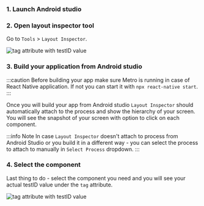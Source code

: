 ### 1. Launch Android studio

### 2. Open layout inspector tool

Go to `Tools` > `Layout Inspector`.

![tag attribute with testID value](../../img/android/layoutInspector.png)

### 3. Build your application from Android studio

:::caution
Before building your app make sure Metro is running in case of React Native application. If not you can start it with `npx react-native start`.
:::

Once you will build your app from Android studio `Layout Inspector` should automatically attach to the process and show the hierarchy of your screen. You will see the snapshot of your screen with option to click on each component.

:::info Note
In case `Layout Inspector` doesn't attach to process from Android Studio or you build it in a different way - you can select the process to attach to manually in `Select Process` dropdown.
:::

### 4. Select the component

Last thing to do - select the component you need and you will see your actual testID value under the `tag` attribute.

![tag attribute with testID value](../../img/android/tagAttributeAndroid.png)

